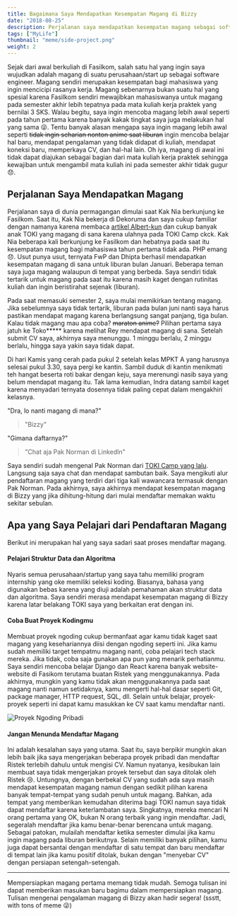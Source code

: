 ```yaml
---
title: Bagaimana Saya Mendapatkan Kesempatan Magang di Bizzy
date: "2018-08-25"
description: Perjalanan saya mendapatkan kesempatan magang sebagai software engineer yang pada akhirnya mengantarkan saya ke Bizzy.
tags: ["MyLife"]
thumbnail: "meme/side-project.png"
weight: 2
---
```


Sejak dari awal berkuliah di Fasilkom, salah satu hal yang ingin saya wujudkan adalah magang di suatu perusahaan/start up sebagai software engineer. Magang sendiri merupakan kesempatan bagi mahasiswa yang ingin mencicipi rasanya kerja. Magang sebenarnya bukan suatu hal yang spesial karena Fasilkom sendiri mewajibkan mahasiswanya untuk magang pada semester akhir lebih tepatnya pada mata kuliah kerja praktek yang bernilai 3 SKS. Walau begitu, saya ingin mencoba magang lebih awal seperti pada tahun pertama karena banyak kakak tingkat saya juga melakukan hal yang sama 😜. Tentu banyak alasan mengapa saya ingin magang lebih awal seperti ~~tidak ingin seharian nonton anime saat liburan~~ ingin mencoba belajar hal baru, mendapat pengalaman yang tidak didapat di kuliah, mendapat koneksi baru, memperkaya CV, dan hal-hal lain. Oh iya, magang di awal ini tidak dapat diajukan sebagai bagian dari mata kuliah kerja praktek sehingga kewajiban untuk mengambil mata kuliah ini pada semester akhir tidak gugur 😞.

## Perjalanan Saya Mendapatkan Magang
Perjalanan saya di dunia permagangan dimulai saat Kak Nia berkunjung ke Fasilkom. Saat itu, Kak Nia bekerja di Dekoruma dan saya cukup familiar dengan namanya karena membaca [artikel Albert-kun](https://medium.com/@albertusangga/freshman-software-engineering-internship-experience-at-stoqo-part-1-5a4dd7c8cffa) dan cukup banyak anak TOKI yang magang di sana karena ulahnya pada TOKI Camp ckck. Kak Nia beberapa kali berkunjung ke Fasilkom dan hebatnya pada saat itu kesempatan magang bagi mahasiswa tahun pertama tidak ada. PHP emang 😞. Usut punya usut, ternyata FwP dan Dhipta berhasil mendapatkan kesempatan magang di sana untuk liburan bulan Januari. Beberapa teman saya juga magang walaupun di tempat yang berbeda. Saya sendiri tidak tertarik untuk magang pada saat itu karena masih kaget dengan rutinitas kuliah dan ingin beristirahat sejenak (liburan).

Pada saat memasuki semester 2, saya mulai memikirkan tentang magang. Jika sebelumnya saya tidak tertarik, liburan pada bulan juni nanti saya harus pastikan mendapat magang karena berlangsung sangat panjang, tiga bulan. Kalau tidak magang mau apa coba? ~~maraton anime?~~ Pilihan pertama saya jatuh ke Toko\*\*\*\*\* karena melihat Rey mendapat magang di sana. Setelah submit CV saya, akhirnya saya menunggu. 1 minggu berlalu, 2 minggu berlalu, hingga saya yakin saya tidak dapat.

Di hari Kamis yang cerah pada pukul 2 setelah kelas MPKT A yang harusnya selesai pukul 3.30, saya pergi ke kantin. Sambil duduk di kantin menikmati teh hangat beserta roti bakar dengan keju, saya merenungi nasib saya yang belum mendapat magang itu. Tak lama kemudian, Indra datang sambil kaget karena menyadari ternyata dosennya tidak paling cepat dalam mengakhiri kelasnya.

"Dra, lo nanti magang di mana?"
<blockquote>"Bizzy"</blockquote>

"Gimana daftarnya?"
<blockquote>"Chat aja Pak Norman di LinkedIn"</blockquote>

Saya sendiri sudah mengenal Pak Norman dari [TOKI Camp yang lalu](https://fairuzi10.github.io/blog/toki-camp-2018/). Langsung saja saya chat dan mendapat sambutan baik. Saya mengikuti alur pendaftaran magang yang terdiri dari tiga kali wawancara termasuk dengan Pak Norman. Pada akhirnya, saya akhirnya mendapat kesempatan magang di Bizzy yang jika dihitung-hitung dari mulai mendaftar memakan waktu sekitar sebulan.

## Apa yang Saya Pelajari dari Pendaftaran Magang

Berikut ini merupakan hal yang saya sadari saat proses mendaftar magang.

#### Pelajari Struktur Data dan Algoritma

Nyaris semua perusahaan/startup yang saya tahu memiliki program internship yang oke memiliki seleksi koding. Biasanya, bahasa yang digunakan bebas karena yang diuji adalah pemahaman akan struktur data dan algoritma. Saya sendiri merasa mendapat kesempatan magang di Bizzy karena latar belakang TOKI saya yang berkaitan erat dengan ini.

#### Coba Buat Proyek Kodingmu

Membuat proyek ngoding cukup bermanfaat agar kamu tidak kaget saat magang yang kesehariannya diisi dengan ngoding seperti ini. Jika kamu sudah memiliki target tempatmu magang nanti, coba pelajari tech stack mereka. Jika tidak, coba saja gunakan apa pun yang menarik perhatianmu. Saya sendiri mencoba belajar Django dan React karena banyak website-website di Fasikom terutama buatan Ristek yang menggunakannya. Pada akhirnya, mungkin yang kamu tidak akan menggunakannya pada saat magang nanti namun setidaknya, kamu mengerti hal-hal dasar seperti Git, package manager, HTTP request, SQL, dll. Selain untuk belajar, proyek-proyek seperti ini dapat kamu masukkan ke CV saat kamu mendaftar nanti.

![Proyek Ngoding Pribadi](meme/side-project.png)

#### Jangan Menunda Mendaftar Magang

Ini adalah kesalahan saya yang utama. Saat itu, saya berpikir mungkin akan lebih baik jika saya mengerjakan beberapa proyek pribadi dan mendaftar Ristek terlebih dahulu untuk mengisi CV. Namun nyatanya, kesibukan lain membuat saya tidak mengerjakan proyek tersebut dan saya ditolak oleh Ristek 😢. Untungnya, dengan berbekal CV yang sudah ada saya masih mendapat kesempatan magang namun dengan sedikit pilihan karena banyak tempat-tempat yang sudah penuh untuk magang. Bahkan, ada tempat yang memberikan kemudahan diterima bagi TOKI namun saya tidak dapat mendaftar karena keterlambatan saya. Singkatnya, mereka mencari N orang pertama yang OK, bukan N orang terbaik yang ingin mendaftar. Jadi, segeralah mendaftar jika kamu benar-benar berencana untuk magang. Sebagai patokan, mulailah mendaftar ketika semester dimulai jika kamu ingin magang pada liburan berikutnya. Selain memiliki banyak pilihan, kamu juga dapat bersantai dengan mendaftar di satu tempat dan baru mendaftar di tempat lain jika kamu positif ditolak, bukan dengan "menyebar CV" dengan persiapan setengah-setengah.

<hr class="section-divider" />

Mempersiapkan magang pertama memang tidak mudah. Semoga tulisan ini dapat memberikan masukan baru bagimu dalam mempersiapkan magang. Tulisan mengenai pengalaman magang di Bizzy akan hadir segera! (ssstt, with tons of meme 😜)
